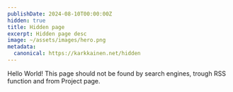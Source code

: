 ```yaml
---
publishDate: 2024-08-10T00:00:00Z
hidden: true
title: Hidden page
excerpt: Hidden page desc
image: ~/assets/images/hero.png
metadata:
  canonical: https://karkkainen.net/hidden
---
```

Hello World! This page should not be found by search engines, trough RSS function and from Project page.